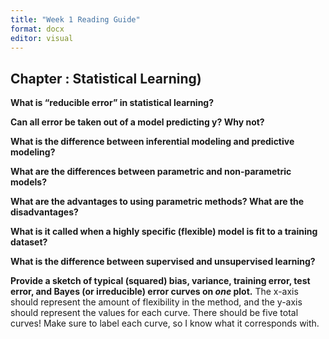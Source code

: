 ```yaml
---
title: "Week 1 Reading Guide"
format: docx 
editor: visual
---
```


## Chapter : Statistical Learning)

**What is "reducible error" in statistical learning?**

**Can all error be taken out of a model predicting y? Why not?**

**What is the difference between inferential modeling and predictive modeling?**

**What are the differences between parametric and non-parametric models?**

**What are the advantages to using parametric methods? What are the disadvantages?**

**What is it called when a highly specific (flexible) model is fit to a training dataset?**

**What is the difference between supervised and unsupervised learning?**

**Provide a sketch of typical (squared) bias, variance, training error, test error, and Bayes (or irreducible) error curves on *one* plot.** The x-axis should represent the amount of flexibility in the method, and the y-axis should represent the values for each curve. There should be five total curves! Make sure to label each curve, so I know what it corresponds with.
